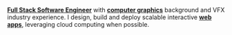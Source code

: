 <u>**Full Stack Software Engineer**</u> with <u>**computer graphics**</u> background
and VFX industry experience. I design, build and deploy scalable interactive <u>**web
apps**</u>, leveraging cloud computing when possible. 
